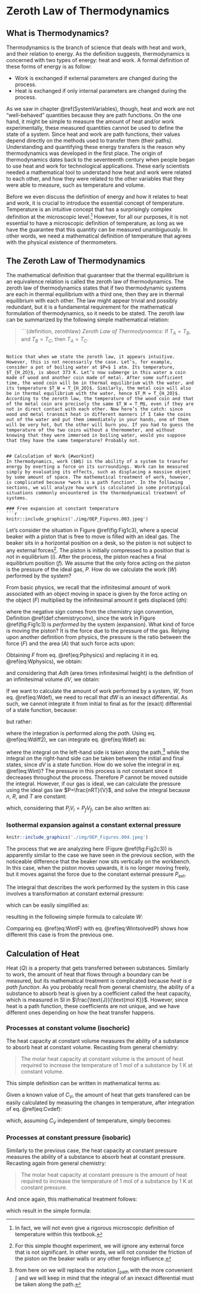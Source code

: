 # Zeroth Law of Thermodynamics {#ZerothLaw}

## What is Thermodynamics? 
Thermodynamics is the branch of science that deals with heat and work, and their relation to energy. As the definition suggests, thermodynamics is concerned with two types of energy: heat and work. A formal definition of these forms of energy is as follow:

- Work is exchanged if external parameters are changed during the process. 
- Heat is exchanged if only internal parameters are changed during the process.

As we saw in chapter \@ref(SystemVariables), though, heat and work are not “well-behaved” quantities because they are path functions. On the one hand, it might be simple to measure the amount of heat and/or work experimentally, these measured quantities cannot be used to define the state of a system. Since heat and work are path functions, their values depend directly on the methods used to transfer them (their paths). Understanding and quantifying these energy transfers is the reason why thermodynamics was developed in the first place. The origin of thermodynamics dates back to the seventeenth century when people began to use heat and work for technological applications. These early scientists needed a mathematical tool to understand how heat and work were related to each other, and how they were related to the other variables that they were able to measure, such as temperature and volume.

Before we even discuss the definition of energy and how it relates to heat and work, it is crucial to introduce the essential concept of temperature. Temperature is an intuitive concept that has a surprisingly complex definition at the microscopic level.^[In fact, we will not even give a rigorous microscopic definition of temperature within this textbook.] However, for all our purposes, it is not essential to have a microscopic definition of temperature, as long as we have the guarantee that this quantity can be measured unambiguously. In other words, we need a mathematical definition of temperature that agrees with the physical existence of thermometers.

## The Zeroth Law of Thermodynamics
The mathematical definition that guaranteer that the thermal equilibrium is an equivalence relation is called the zeroth law of thermodynamics. The zeroth law of thermodynamics states that if two thermodynamic systems are each in thermal equilibrium with a third one, then they are in thermal equilibrium with each other. The law might appear trivial and possibly redundant, but it is a fundamental requirement for the mathematical formulation of thermodynamics, so it needs to be stated. The zeroth law can be summarized by the following simple mathematical relation:

> ```{definition, zerothlaw}
*Zeroth Law of Thermodynamics:* If $T_A = T_B$, and $T_B = T_C$, then $T_A = T_C$.

```

Notice that when we state the zeroth law, it appears intuitive. However, this is not necessarily the case. Let’s, for example, consider a pot of boiling water at $P=$ 1 atm. Its temperature, $T_{H_2O}$, is about 373 K. Let’s now submerge in this water a coin made of wood and another coin made of metal. After some sufficient time, the wood coin will be in thermal equilibrium with the water, and its temperature $T_W = T_{H_2O}$. Similarly, the metal coin will also be in thermal equilibrium with the water, hence $T_M = T_{H_2O}$. According to the zeroth law, the temperature of the wood coin and that of the metal coin are precisely the same $T_W = T_M$, even if they are not in direct contact with each other. Now here’s the catch: since wood and metal transmit heat in different manners if I take the coins out of the water and put them immediately in your hands, one of them will be very hot, but the other will burn you. If you had to guess the temperature of the two coins without a thermometer, and without knowing that they were immersed in boiling water, would you suppose that they have the same temperature? Probably not.


## Calculation of Work {#workint}
In thermodynamics, work ($W$) is the ability of a system to transfer energy by exerting a force on its surroundings. Work can be measured simply by evaluating its effects, such as displacing a massive object by some amount of space. The mathematical treatment of work, however, is complicated because *work is a path function*. In the following sections, we will analyze how work is calculated in some prototypical situations commonly encountered in the thermodynamical treatment of systems.  

### Free expansion at constant temperature
```r
knitr::include_graphics('./img/OEP_Figures.003.jpeg')
```

Let's consider the situation in Figure \@ref(fig:Fig1c3), where a special beaker with a piston that is free to move is filled with an ideal gas. The beaker sits in a horizontal position on a desk, so the piston is not subject to any external forces^[For this simple thought experiment, we will ignore any external force that is not significant. In other words, we will not consider the friction of the piston on the beaker walls or any other foreign influence.]. The piston is initially compressed to a position that is not in equilibrium $(i)$. After the process, the piston reaches a final equilibrium position $(f)$. We assume that the only force acting on the piston is the pressure of the ideal gas, $P$. How do we calculate the work ($W$) performed by the system?

From basic physics, we recall that the infinitesimal amount of work associated with an object moving in space is given by the force acting on the object ($F$) multiplied by the infinitesimal amount it gets displaced ($d h$):

\begin{equation}
  đ W = - Fdh,
  (\#eq:Wphysics)
\end{equation}

where the negative sign comes from the chemistry sign convention, Definition \@ref(def:chemistryconv), since the work in Figure  \@ref(fig:Fig1c3) is *performed* by the system (expansion). What kind of force is moving the piston? It is the force due to the pressure of the gas. Relying upon another definition from physics, the pressure is the ratio between the force ($F$) and the area ($A$) that such force acts upon:

\begin{equation}
  P = F/A.
  (\#eq:Pphysics)
\end{equation}

Obtaining $F$ from eq. \@ref(eq:Pphysics) and replacing it in eq. \@ref(eq:Wphysics), we obtain:

\begin{equation}
  đ W = - P \underbrace{Adh}_{dV},
  (\#eq:Wphysics2)
\end{equation}

and considering that $Adh$ (area times infinitesimal height) is the definition of an infinitesimal volume $dV$, we obtain:

\begin{equation}
  đ W = - PdV,
  (\#eq:Wdef)
\end{equation}

If we want to calculate the amount of work performed by a system, $W$, from eq. \@ref(eq:Wdef), we need to recall that $đ W$ is an inexact differential. As such, we cannot integrate it from initial to final as for the (exact) differential of a state function, because:

\begin{equation}
  \int_{i}^{f}đ W \neq W_f - W_i,
  (\#eq:Wdiff)
\end{equation}

but rather:

\begin{equation}
  \int_{\text{path}} đ W = W,
  (\#eq:Wdiff2)
\end{equation}

where the integration is performed along the *path*. Using eq. \@ref(eq:Wdiff2), we can integrate eq. \@ref(eq:Wdef) as:

\begin{equation}
  \int đ W = W = - \int_{i}^{f} PdV,
  (\#eq:Wint)
\end{equation}

where the integral on the left-hand side is taken along the path,^[from here on we will replace the notation $\int_{\text{path}}$ with the more convenient $\int$ and we will keep in mind that the integral of an inexact differential must be taken along the path.] while the integral on the right-hand side can be taken between the initial and final states, since $dV$ is a state function.
How do we solve the integral in eq. \@ref(eq:Wint)? The pressure in this process is not constant since it decreases throughout the process. Therefore $P$ cannot be moved outside the integral. However, if our gas is ideal, we can calculate the pressure using the ideal gas law $P=\frac{nRT}{V}$, and solve the integral because $n$, $R$, and $T$ are constant:

\begin{equation}
  W = - nRT \int_{i}^{f} \frac{dV}{V} = -nRT \ln \frac{V_f}{V_i},
  (\#eq:WintsolvedV)
\end{equation}

which, considering that $P_iV_i=P_fV_f$, can be also written as:

\begin{equation}
  W = -nRT \ln \frac{P_i}{P_f}.
  (\#eq:WintsolvedP)
\end{equation}


### Isothermal expansion against a constant external pressure

```r
knitr::include_graphics('./img/OEP_Figures.004.jpeg')
```
The process that we are analyzing here (Figure \@ref(fig:Fig2c3)) is apparently similar to the case we have seen in the previous section, with the noticeable difference that the beaker now sits vertically on the workbench. In this case, when the piston moves upwards, it is no longer moving freely, but it moves against the force due to the constant external pressure $P_{\text{ext}}$.

The integral that describes the work performed by the system in this case involves a transformation at constant external pressure:

\begin{equation}
  \int đ W = W = - \int_{i}^{f} P_{\text{ext}}dV,
  (\#eq:Wint2)
\end{equation}

which can be easily simplified as:

\begin{equation}
  W = - \int_{i}^{f} P_{\text{ext}}dV = -P_{\text{ext}} \int_{i}^{f} dV = -P_{\text{ext}} (V_f-V_i),
  (\#eq:Wint3)
\end{equation}

resulting in the following simple formula to calculate $W$:

\begin{equation}
  W = -P_{\text{ext}} \Delta V,
  (\#eq:WintF)
\end{equation}

Comparing eq. \@ref(eq:WintF) with eq. \@ref(eq:WintsolvedP) shows how different this case is from the previous one. 

## Calculation of Heat {#heatint}

Heat ($Q$) is a property that gets transferred between substances. Similarly to work, the amount of heat that flows through a boundary can be measured, but its mathematical treatment is complicated because *heat is a path function*.
As you probably recall from general chemistry, the ability of a substance to absorb heat is given by a coefficient called the heat capacity, which is measured in SI in $\frac{\text{J}}{\text{mol K}}$. However, since heat is a path function, these coefficients are not unique, and we have different ones depending on how the heat transfer happens.

### Processes at constant volume (isochoric)
The heat capacity at constant volume measures the ability of a substance to absorb heat at constant volume. Recasting from general chemistry:

> The molar heat capacity at constant volume is the amount of heat required to increase the temperature of 1 mol of a substance by 1 K at constant volume.

This simple definition can be written in mathematical terms as:

\begin{equation}
  C_V = \frac{đ Q_V}{n dT} \Rightarrow đ Q_V = n C_V dT.
  (\#eq:Cvdef)
\end{equation}

Given a known value of $C_V$, the amount of heat that gets transfered can be easily calculated by measuring the changes in temperature, after integration of eq. \@ref(eq:Cvdef):

\begin{equation}
  đ Q_V = n C_V dT \rightarrow \int đ Q_V = n \int_{T_i}^{T_F}C_V dT \rightarrow Q_V = n C_V \int_{T_i}^{T_F}dT,
  (\#eq:Cvint1)
\end{equation}

which, assuming $C_V$ independent of temperature, simply becomes:

\begin{equation}
  Q_V \cong n C_V \Delta T.
  (\#eq:Cvint)
\end{equation}


### Processes at constant pressure (isobaric) {#heatconstp}
Similarly to the previous case, the heat capacity at constant pressure measures the ability of a substance to absorb heat at constant pressure. Recasting again from general chemistry:

> The molar heat capacity at constant pressure is the amount of heat required to increase the temperature of 1 mol of a substance by 1 K at constant pressure.

And once again, this mathematical treatment follows:

\begin{equation}
  C_P = \frac{đ Q_P}{n dT} \Rightarrow đ Q_P = n C_P dT \rightarrow \int đ Q_P = n \int_{T_i}^{T_F}C_P dT,
  (\#eq:Cpdef)
\end{equation}

which result in the simple formula:

\begin{equation}
  Q_P \cong n C_P \Delta T.
  (\#eq:Cpint)
\end{equation}


